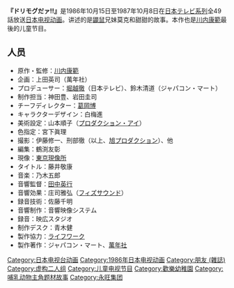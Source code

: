 {{unreferenced|time=2015-11-07T04:49:18+00:00}}
'''『ドリモグだァ!!』'''是1986年10月15日至1987年10月8日在[[日本テレビ系列|日本テレビ系列]]全49話放送[[日本电视动画|日本电视动画]]。讲述的是[[鼹鼠|鼹鼠]]兄妹莫克和甜甜的故事。本作也是[[川内康範|川内康範]]最後的儿童节目。
==人员==
*原作・監修：[[川内康範|川内康範]]
*企画：上田英司（萬年社）
*プロデューサー：[[堀越徹|堀越徹]]（日本テレビ）、鈴木清道（ジャパコン・マート）
*制作担当：神田豊、岩田圭司
*チーフディレクター：[[葛岡博|葛岡博]]
*キャラクターデザイン：白梅進
*美術設定：山本順子（[[プロダクション・アイ|プロダクション・アイ]]）
*色指定：宮下眞理
*撮影：伊藤修一、刑部徹（以上、[[旭プロダクション|旭プロダクション]]）、他
*編集：鶴渕友彰
*現像：[[東京現像所|東京現像所]]
*タイトル：藤井敬康
*音楽：乃木五郎
*音響監督：[[田中英行|田中英行]]
*音響効果：庄司雅弘（[[フィズサウンド|フィズサウンド]]）
*録音技術：佐藤千明
*音響制作：音響映像システム
*録音：映広スタジオ
*制作デスク：青木健
*製作協力：[[ライフワーク_(アニメ制作会社)|ライフワーク]]
*製作著作：ジャパコン・マート、[[萬年社|萬年社]]{{イオングループ}}
{{DEFAULTSORT:とりもくたあ}}
{{anime-stub}}
[[Category:日本电视台动画|Category:日本电视台动画]]
[[Category:1986年日本电视动画|Category:1986年日本电视动画]]
[[Category:朋友_(雜誌)|Category:朋友 (雜誌)]]
[[Category:虚构二人组|Category:虚构二人组]]
[[Category:儿童电视节目|Category:儿童电视节目]]
[[Category:歡樂幼稚園|Category:歡樂幼稚園]]
[[Category:哺乳动物主角题材故事|Category:哺乳动物主角题材故事]]
[[Category:永旺集团|Category:永旺集团]]